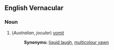 ==English Vernacular==
===Noun===

#(''Australian'', ''jocular'') [[vomit]]
#:'''Synonyms:''' [[liquid laugh]], [[multicolour yawn]]